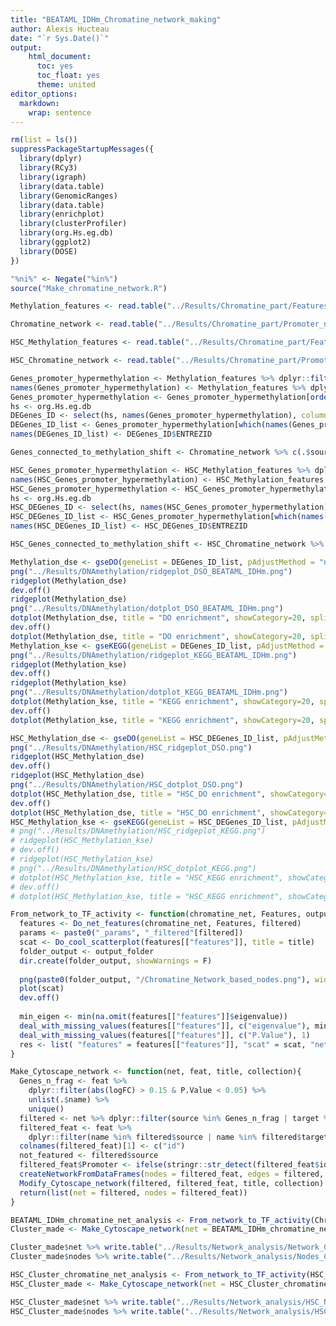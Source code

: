 ```yaml
---
title: "BEATAML_IDHm_Chromatine_network_making"
author: Alexis Hucteau
date: "`r Sys.Date()`"
output:
    html_document:
      toc: yes
      toc_float: yes
      theme: united
editor_options:
  markdown:
    wrap: sentence
---
```


```r
rm(list = ls())
suppressPackageStartupMessages({
  library(dplyr)
  library(RCy3)
  library(igraph)
  library(data.table)
  library(GenomicRanges)
  library(data.table)
  library(enrichplot)
  library(clusterProfiler)
  library(org.Hs.eg.db)
  library(ggplot2)
  library(DOSE)
})

"%ni%" <- Negate("%in%")
source("Make_chromatine_network.R")
```

```r
Methylation_features <- read.table("../Results/Chromatine_part/Features_fragment_methylation_BEATAML_IDHm.tsv", sep = "\t", header = T)

Chromatine_network <- read.table("../Results/Chromatine_part/Promoter_named_pchic_dCPGs_BEATAML_IDHm.tsv", sep = "\t", header = T)
```

```r
HSC_Methylation_features <- read.table("../Results/Chromatine_part/Features_HSC_fragment_methylation_BEATAML_IDHm.tsv", sep = "\t", header = T)

HSC_Chromatine_network <- read.table("../Results/Chromatine_part/Promoter_named_HSC_pchic_dCPGs_BEATAML_IDHm.tsv", sep = "\t", header = T)
```


```r
Genes_promoter_hypermethylation <- Methylation_features %>% dplyr::filter(abs(logFC) > 0) %>% .[stringr::str_detect(.$name, "[:alpha:]"),] %>% .$logFC
names(Genes_promoter_hypermethylation) <- Methylation_features %>% dplyr::filter(abs(logFC) > 0) %>% .$name %>% .[stringr::str_detect(., "[:alpha:]")]
Genes_promoter_hypermethylation <- Genes_promoter_hypermethylation[order(Genes_promoter_hypermethylation, decreasing = T)]
hs <- org.Hs.eg.db
DEGenes_ID <- select(hs, names(Genes_promoter_hypermethylation), columns = c("ENTREZID", "SYMBOL"), keytype = "SYMBOL") %>% na.omit() %>% .[!duplicated(.$SYMBOL),]
DEGenes_ID_list <- Genes_promoter_hypermethylation[which(names(Genes_promoter_hypermethylation) %in% DEGenes_ID$SYMBOL)]
names(DEGenes_ID_list) <- DEGenes_ID$ENTREZID

Genes_connected_to_methylation_shift <- Chromatine_network %>% c(.$source, .$target) %>% unlist %>% unname %>% .[stringr::str_detect(., "[:alpha:]")] %>% unique()
```

```r
HSC_Genes_promoter_hypermethylation <- HSC_Methylation_features %>% dplyr::filter(logFC > 0) %>% .[stringr::str_detect(.$name, "[:alpha:]"),] %>% .$logFC
names(HSC_Genes_promoter_hypermethylation) <- HSC_Methylation_features %>% dplyr::filter(logFC > 0) %>% .$name %>% .[stringr::str_detect(., "[:alpha:]")]
HSC_Genes_promoter_hypermethylation <- HSC_Genes_promoter_hypermethylation[order(HSC_Genes_promoter_hypermethylation, decreasing = T)]
hs <- org.Hs.eg.db
HSC_DEGenes_ID <- select(hs, names(HSC_Genes_promoter_hypermethylation), columns = c("ENTREZID", "SYMBOL"), keytype = "SYMBOL") %>% na.omit() %>% .[!duplicated(.$SYMBOL),]
HSC_DEGenes_ID_list <- HSC_Genes_promoter_hypermethylation[which(names(HSC_Genes_promoter_hypermethylation) %in% HSC_DEGenes_ID$SYMBOL)]
names(HSC_DEGenes_ID_list) <- HSC_DEGenes_ID$ENTREZID

HSC_Genes_connected_to_methylation_shift <- HSC_Chromatine_network %>% c(.$source, .$target) %>% unlist %>% unname %>% .[stringr::str_detect(., "[:alpha:]")] %>% unique()
```


```r
Methylation_dse <- gseDO(geneList = DEGenes_ID_list, pAdjustMethod = "none", pvalueCutoff = 0.1, minGSSize = 5)
png("../Results/DNAmethylation/ridgeplot_DSO_BEATAML_IDHm.png")
ridgeplot(Methylation_dse)
dev.off()
ridgeplot(Methylation_dse)
png("../Results/DNAmethylation/dotplot_DSO_BEATAML_IDHm.png")
dotplot(Methylation_dse, title = "DO enrichment", showCategory=20, split=".sign") + facet_grid(.~.sign)
dev.off()
dotplot(Methylation_dse, title = "DO enrichment", showCategory=20, split=".sign") + facet_grid(.~.sign)
Methylation_kse <- gseKEGG(geneList = DEGenes_ID_list, pAdjustMethod = "none", pvalueCutoff = 0.1, minGSSize = 5)
png("../Results/DNAmethylation/ridgeplot_KEGG_BEATAML_IDHm.png")
ridgeplot(Methylation_kse)
dev.off()
ridgeplot(Methylation_kse)
png("../Results/DNAmethylation/dotplot_KEGG_BEATAML_IDHm.png")
dotplot(Methylation_kse, title = "KEGG enrichment", showCategory=20, split=".sign") + facet_grid(.~.sign)
dev.off()
dotplot(Methylation_kse, title = "KEGG enrichment", showCategory=20, split=".sign") + facet_grid(.~.sign)
```

```r
HSC_Methylation_dse <- gseDO(geneList = HSC_DEGenes_ID_list, pAdjustMethod = "none", pvalueCutoff = 0.1, minGSSize = 5)
png("../Results/DNAmethylation/HSC_ridgeplot_DSO.png")
ridgeplot(HSC_Methylation_dse)
dev.off()
ridgeplot(HSC_Methylation_dse)
png("../Results/DNAmethylation/HSC_dotplot_DSO.png")
dotplot(HSC_Methylation_dse, title = "HSC_DO enrichment", showCategory=20, split=".sign") + facet_grid(.~.sign)
dev.off()
dotplot(HSC_Methylation_dse, title = "HSC_DO enrichment", showCategory=20, split=".sign") + facet_grid(.~.sign)
HSC_Methylation_kse <- gseKEGG(geneList = HSC_DEGenes_ID_list, pAdjustMethod = "none", pvalueCutoff = 0.1, minGSSize = 5)
# png("../Results/DNAmethylation/HSC_ridgeplot_KEGG.png")
# ridgeplot(HSC_Methylation_kse)
# dev.off()
# ridgeplot(HSC_Methylation_kse)
# png("../Results/DNAmethylation/HSC_dotplot_KEGG.png")
# dotplot(HSC_Methylation_kse, title = "HSC_KEGG enrichment", showCategory=20, split=".sign") + facet_grid(.~.sign)
# dev.off()
# dotplot(HSC_Methylation_kse, title = "HSC_KEGG enrichment", showCategory=20, split=".sign") + facet_grid(.~.sign)
```

```r
From_network_to_TF_activity <- function(chromatine_net, Features, output_folder, filtered = F, title){
  features <- Do_net_features(chromatine_net, Features, filtered)
  params <- paste0("_params", "_filtered"[filtered])
  scat <- Do_cool_scatterplot(features[["features"]], title = title)
  folder_output <- output_folder
  dir.create(folder_output, showWarnings = F)
  
  png(paste0(folder_output, "/Chromatine_Network_based_nodes.png"), width = 1280, height = 720)
  plot(scat)
  dev.off()
  
  min_eigen <- min(na.omit(features[["features"]]$eigenvalue))
  deal_with_missing_values(features[["features"]], c("eigenvalue"), min_eigen)
  deal_with_missing_values(features[["features"]], c("P.Value"), 1)
  res <- list( "features" = features[["features"]], "scat" = scat, "net" = features[["net"]])
}

Make_Cytoscape_network <- function(net, feat, title, collection){
  Genes_n_frag <- feat %>% 
    dplyr::filter(abs(logFC) > 0.15 & P.Value < 0.05) %>% 
    unlist(.$name) %>% 
    unique()
  filtered <- net %>% dplyr::filter(source %in% Genes_n_frag | target %in% Genes_n_frag)
  filtered_feat <- feat %>% 
    dplyr::filter(name %in% filtered$source | name %in% filtered$target)
  colnames(filtered_feat)[1] <- c("id")
  not_featured <- filtered$source
  filtered_feat$Promoter <- ifelse(stringr::str_detect(filtered_feat$id, "[:alpha:]"), "Promoter", "Other_end")
  createNetworkFromDataFrames(nodes = filtered_feat, edges = filtered, title = title, collection = collection)
  Modify_Cytoscape_network(filtered, filtered_feat, title, collection)
  return(list(net = filtered, nodes = filtered_feat))
}
```


```r
BEATAML_IDHm_chromatine_net_analysis <- From_network_to_TF_activity(Chromatine_network, Methylation_features, output_folder = "../Results/Network_analysis_BEATAML_IDHm/", filtered = T, title = "BEATAML_IDHm_Chromatine_Response")
Cluster_made <- Make_Cytoscape_network(net = BEATAML_IDHm_chromatine_net_analysis$net, feat = BEATAML_IDHm_chromatine_net_analysis$features, title = "Chromatine_network", collection = "BEATAML_IDHm_analysis")

Cluster_made$net %>% write.table("../Results/Network_analysis/Network_Cluster_Cytoscape_Chromatine_BEATAML_IDHm.tsv", sep = "\t", row.names = F)
Cluster_made$nodes %>% write.table("../Results/Network_analysis/Nodes_Cluster_Cytoscape_Chromatine_BEATAML_IDHm.tsv", sep = "\t", row.names = F)
```

```r
HSC_Cluster_chromatine_net_analysis <- From_network_to_TF_activity(HSC_Chromatine_network, HSC_Methylation_features, output_folder = "../Results/Network_analysis/HSC_folder", filtered = T, title = "HSC_Cluster_Chromatine_Response")
HSC_Cluster_made <- Make_Cytoscape_network(net = HSC_Cluster_chromatine_net_analysis$net, feat = HSC_Cluster_chromatine_net_analysis$features, title = "HSC_Chromatine_network", collection = "HSC_Cluster_analysis")

HSC_Cluster_made$net %>% write.table("../Results/Network_analysis/HSC_Network_Cluster_Cytoscape_Chromatine.tsv", sep = "\t", row.names = F)
HSC_Cluster_made$nodes %>% write.table("../Results/Network_analysis/HSC_Nodes_Cluster_Cytoscape_Chromatine.tsv", sep = "\t", row.names = F)
```